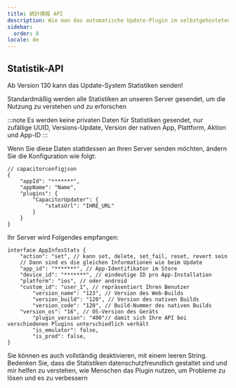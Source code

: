 ```yaml
---
title: 統計情報 API
description: Wie man das automatische Update-Plugin im selbstgehosteten Modus verwendet
sidebar:
  order: 8
locale: de
---
```



## Statistik-API

Ab Version 130 kann das Update-System Statistiken senden!

Standardmäßig werden alle Statistiken an unseren Server gesendet, um die Nutzung zu verstehen und zu erforschen

:::note
Es werden keine privaten Daten für Statistiken gesendet, nur zufällige UUID, Versions-Update, Version der nativen App, Plattform, Aktion und App-ID
:::

Wenn Sie diese Daten stattdessen an Ihren Server senden möchten, ändern Sie die Konfiguration wie folgt:

```tsx
// capacitorconfigjson
{
	"appId": "*******",
	"appName": "Name",
	"plugins": {
		"CapacitorUpdater": {
			"statsUrl": "IHRE_URL"
		}
	}
}
```

Ihr Server wird Folgendes empfangen:

```tsx
interface AppInfosStats {
	"action": "set", // kann set, delete, set_fail, reset, revert sein
	// Dann sind es die gleichen Informationen wie beim Update
	"app_id": "*******", // App-Identifikator im Store
	"device_id": "*******", // eindeutige ID pro App-Installation
	"platform": "ios", // oder android
	"custom_id": "user_1", // repräsentiert Ihren Benutzer
        "version_name": "123", // Version des Web-Builds
        "version_build": "120", // Version des nativen Builds
        "version_code": "120", // Build-Nummer des nativen Builds
	"version_os": "16", // OS-Version des Geräts
        "plugin_version": "400"// damit sich Ihre API bei verschiedenen Plugins unterschiedlich verhält
        "is_emulator": false,
    	"is_prod": false,
}
```

Sie können es auch vollständig deaktivieren, mit einem leeren String. Bedenken Sie, dass die Statistiken datenschutzfreundlich gestaltet sind und mir helfen zu verstehen, wie Menschen das Plugin nutzen, um Probleme zu lösen und es zu verbessern

<LinkCard
	title="Updates verwalten"
	href="/docs/plugin/self-hosted/handling-updates/"
/>
